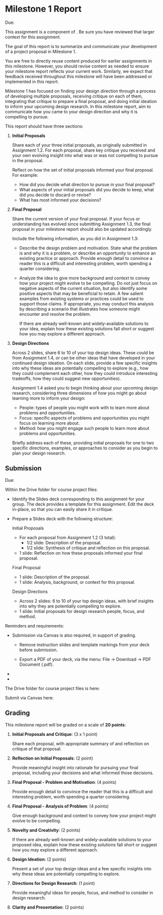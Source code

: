 
# Milestone 1 Report

<UnderDevelopment display={false} />

Due: <AssignmentDueDateTime assignmentKey={calendarData.assignments.milestone_1_report} />

This assignment is a component of <SiteLink linkKey={SiteLinks.milestone_1_top}/>.
Be sure you have reviewed that larger context for this assignment.

The goal of this report is to summarize and communicate your development of a project proposal in Milestone 1.

You are free to directly reuse content produced for earlier assignments in this milestone.
However, you should revise content as needed to ensure your milestone report reflects your current work.
Similarly, we expect that feedback received throughout this milestone will have been addressed or implemented in this report.

Milestone 1 has focused on finding your design direction through a process of
developing multiple proposals,
receiving critique on each of them,
integrating that critique to prepare a final proposal,
and doing initial ideation to inform your upcoming design research.
In this milestone report, aim to communicate how you came to your design direction and why it is compelling to pursue.

This report should have three sections:

1. __Initial Proposals__

   Share each of your three initial proposals,
   as originally submitted in Assignment 1.2.
   For each proposal, share key critique you received
   and your own evolving insight into what was or was not compelling to pursue in the proposal.

   Reflect on how the set of initial proposals informed your final proposal. For example:

   - How did you decide what direction to pursue in your final proposal?
   - What aspects of your initial proposals did you decide to keep,
     what did you decide to discard or revise?
   - What has most informed your decisions?

2. __Final Proposal__

   Share the current version of your final proposal.
   If your focus or understanding has evolved since submitting Assignment 1.3,
   the final proposal in your milestone report should also be updated accordingly.

   Include the following information, as you did in Assignment 1.3:

   - Describe the design problem and motivation.
     State what the problem is and why it is a problem, or describe an opportunity to enhance an existing practice or approach.
     Provide enough detail to convince a reader this is a difficult and interesting problem, worth spending a quarter considering.

   - Analyze the idea to give more background and context to convey how your project might evolve to be compelling.
     Do not just focus on negative aspects of the current situation, but also identify some positive aspects that may be beneficial to retain.
     A few salient examples from existing systems or practices could be used to support those claims.
     If appropriate, you may conduct this analysis by describing a scenario that illustrates how someone might encounter and resolve the problem.

     If there are already well-known and widely-available solutions to your idea,
     explain how these existing solutions fall short or suggest how you may explore a different approach.

3. __Design Directions__

   Across 2 slides, share 6 to 10 of your top design ideas.
   These could be from Assignment 1.4,
   or can be other ideas that have developed in your continued design ideation.
   On each slide, provide a few specific insights into why these ideas are potentially compelling to explore
   (e.g., how they could complement each other,
   how they could introduce interesting tradeoffs,
   how they could suggest new opportunities).

   Assignment 1.4 asked you to begin thinking about your upcoming design research,
   considering three dimensions of how you might go about learning more to inform your design:

   - People: types of people you might work with to learn more about problems and opportunities.
   - Focus: specific aspects of problems and opportunities you might focus on learning more about.
   - Method: how you might engage such people to learn more about problems and opportunities.

   Briefly address each of these,
   providing initial proposals for one to two specific directions, examples, or approaches
   to consider as you begin to plan your design research.

## Submission

Due: <AssignmentDueDateTime assignmentKey={calendarData.assignments.milestone_1_report} />

Within the Drive folder for course project files:

- Identify the Slides deck corresponding to this assignment for your group.
  The deck provides a template for this assignment.
  Edit the deck in-place, so that you can easily share it in critique.

- Prepare a Slides deck with the following structure:

  Initial Proposals
    - For each proposal from Assignment 1.2 (3 total):
      - 1/2 slide: Description of the proposal.
      - 1/2 slide: Synthesis of critique and reflection on this proposal.
    - 1 slide: Reflection on how these proposals informed your final proposal.

  Final Proposal
    - 1 slide: Description of the proposal.
    - 1 slide: Analysis, background, or context for this proposal.

  Design Directions
    - Across 2 slides: 6 to 10 of your top design ideas,
      with brief insights into why they are potentially compelling to explore.
    - 1 slide: Initial proposals for design research people, focus, and method.

Reminders and requirements:

- Submission via Canvas is also required, in support of grading.
  - Remove instruction slides and template markings from your deck before submission.

  - Export a PDF of your deck, via the menu: File -> Download -> PDF Document (.pdf).

- <GroupAssignment />
- <ContributionStatementReference />

The Drive folder for course project files is here:

<CourseDataLink linkKey={courseData.linkDriveProjectFiles} outerComponent="p"/>

Submit via Canvas here:

<AssignmentSubmitCanvasLink assignmentKey={calendarData.assignments.milestone_1_report} />

## Grading

This milestone report will be graded on a scale of __20 points__:

1. __Initial Proposals and Critique__: (3 x 1 point)

   Share each proposal, with appropriate summary of and reflection on critique of that proposal.

2. __Reflection on Initial Proposals__: (2 point)

   Provide meaningful insight into rationale for pursuing your final proposal,
   including your decisions and what informed those decisions.

3. __Final Proposal - Problem and Motivation__: (4 points)

   Provide enough detail to convince the reader that this is a difficult and interesting problem, worth spending a quarter considering.

4. __Final Proposal - Analysis of Problem__: (4 points)

   Give enough background and context to convey how your project might evolve to be compelling.

5. __Novelty and Creativity__: (2 points)

   If there are already well-known and widely-available solutions to your proposed idea,
   explain how these existing solutions fall short or suggest how you may explore a different approach.

6. __Design Ideation__: (2 points)

   Present a set of your top design ideas and
   a few specific insights into why these ideas are potentially compelling to explore.

7. __Directions for Design Research__: (1 point)

   Provide meaningful ideas for people, focus, and method to consider in design research.

8. __Clarity and Presentation__: (2 points)
